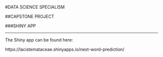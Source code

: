 #DATA SCIENCE SPECIALISM

##CAPSTONE PROJECT

###SHINY APP

------------

The Shiny app can be found here:

https://lacistemataceae.shinyapps.io/next-word-prediction/
